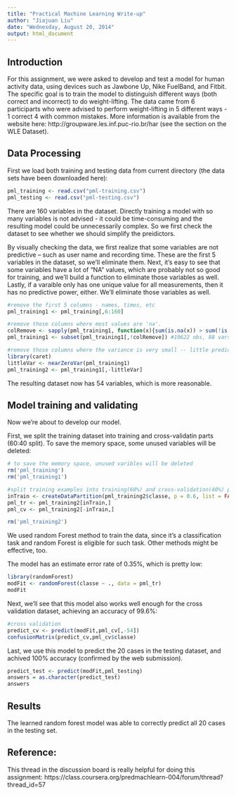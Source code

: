 ```yaml
---
title: "Practical Machine Learning Write-up"
author: "Jiajuan Liu"
date: "Wednesday, August 20, 2014"
output: html_document
---
```

## Introduction
For this assignment, we were asked to develop and test a model for human activity data, using devices such as Jawbone Up, Nike FuelBand, and Fitbit. The specific goal is to train the model to distinguish different ways (both correct and incorrect) to do weight-lifting. The data came from 6 participarts who were advised to perform weight-lifting in 5 different ways - 1 correct 4 with common mistakes. More information is available from the website here: http://groupware.les.inf.puc-rio.br/har (see the section on the WLE Dataset). 

## Data Processing
First we load both training and testing data from current directory (the data sets have been downloaded here):

```r
pml_training <- read.csv("pml-training.csv")
pml_testing <- read.csv("pml-testing.csv")
```

There are 160 variables in the dataset. Directly training a model with so many variables is not advised - it could be time-consuming and the resulting model could be unnecessarily complex. So we first check the dataset to see whether we should simplify the preidictors. 

By visually checking the data, we first realize that some variables are not predictive -- such as user name and recording time. These are the first 5 variables in the dataset, so we'll eliminate them. Next, it's easy to see that some variables have a lot of "NA" values, which are probably not so good for training, and we'll build a function to eliminate those variables as well. Lastly, if a varaible only has one unique value for all measurements, then it has no predictive power, either. We'll eliminate those variables as well.

```r
#remove the first 5 columns - names, times, etc
pml_training1 <- pml_training[,6:160]

#remove those columns where most values are 'na'.
colRemove <- sapply(pml_training1, function(x){sum(is.na(x)) > sum(!is.na(x))})
pml_training1 <- subset(pml_training1[,!colRemove]) #19622 obs, 88 vars

#remove those columns where the variance is very small -- little predictive power
library(caret)
littleVar <- nearZeroVar(pml_training1)
pml_training2 <- pml_training1[,-littleVar]

```
The resulting dataset now has 54 variables, which is more reasonable. 

## Model training and validating
Now we're about to develop our model.

First, we split the training dataset into training and cross-validatin parts (60:40 split). To save the memory space, some unused variables will be deleted:

```r
# to save the memory space, unused varibles will be deleted 
rm('pml_training')
rm('pml_training1')

#split training examples into training(60%) and cross-validation(40%) parts
inTrain <- createDataPartition(pml_training2$classe, p = 0.6, list = FALSE)
pml_tr <- pml_training2[inTrain,]
pml_cv <- pml_training2[-inTrain,]

rm('pml_training2')
```

We used random Forest method to train the data, since it's a classification task and random Forest is eligible for such task. Other methods might be effective, too.

The model has an estimate error rate of 0.35%, which is pretty low:

```r
library(randomForest)
modFit <- randomForest(classe ~ ., data = pml_tr)
modFit
```


Next, we'll see that this model also works well enough for the cross validation dataset, achieving an accuracy of 99.6%:
```r
#cross validation
predict_cv <- predict(modFit,pml_cv[,-54])
confusionMatrix(predict_cv,pml_cv$classe)
```

Last, we use this model to predict the 20 cases in the testing dataset, and achived 100% accuracy (confirmed by the web submission).
```r
predict_test <- predict(modFit,pml_testing)
answers = as.character(predict_test)
answers 
```

## Results
The learned random forest model was able to correctly predict all 20 cases in the testing set.

## Reference:
This thread in the discussion board is really helpful for doing this assignment:
https://class.coursera.org/predmachlearn-004/forum/thread?thread_id=57
